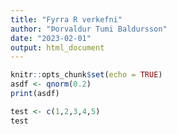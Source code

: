 ```yaml
---
title: "Fyrra R verkefni"
author: "Þorvaldur Tumi Baldursson"
date: "2023-02-01"
output: html_document
---
```


```r
knitr::opts_chunk$set(echo = TRUE)
asdf <- qnorm(0.2)
print(asdf)
```

```r
test <- c(1,2,3,4,5)
test
```